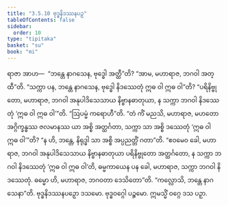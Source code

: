 ```yaml
---
title: "3.5.10 ဗုဒ္ဓနိဒဿနပဉှ"
tableOfContents: false
sidebar:
  order: 10
type: "tipitaka"
basket: "su"
book: "mi"
---
```



<DynamicBreadcrumb />

<Division number="82" book="mi" e="ch" v="28">

<Paragraph number="391" book="mi">
ရာဇာ အာဟ—  “ဘန္တေ နာဂသေန, ဗုဒ္ဓေါ အတ္ထီ”တိ? “အာမ, မဟာရာဇ, ဘဂဝါ အတ္ထီ”တိ. “သက္ကာ ပန, ဘန္တေ နာဂသေန, ဗုဒ္ဓေါ နိဒဿေတုံ ဣဓ ဝါ ဣဓ ဝါ”တိ? “ပရိနိဗ္ဗုတော, မဟာရာဇ, ဘဂဝါ အနုပါဒိသေသာယ နိဗ္ဗာနဓာတုယာ, န သက္ကာ ဘဂဝါ နိဒဿေတုံ ‘ဣဓ ဝါ ဣဓ ဝါ’”တိ.
</Paragraph>

<Paragraph number="392" book="mi">
“ဩပမ္မံ ကရောဟီ”တိ. “တံ ကိံ မညသိ, မဟာရာဇ, မဟတော အဂ္ဂိက္ခန္ဓဿ ဇလမာနဿ ယာ အစ္စိ အတ္ထင်္ဂတာ, သက္ကာ သာ အစ္စိ ဒဿေတုံ ‘ဣဓ ဝါ ဣဓ ဝါ’”တိ? “န ဟိ, ဘန္တေ, နိရုဒ္ဓါ သာ အစ္စိ အပ္ပညတ္တိံ ဂတာ”တိ. “ဧဝမေဝ ခေါ, မဟာရာဇ, ဘဂဝါ အနုပါဒိသေသာယ နိဗ္ဗာနဓာတုယာ ပရိနိဗ္ဗုတော အတ္ထင်္ဂတော, န သက္ကာ ဘဂဝါ နိဒဿေတုံ ‘ဣဓ ဝါ ဣဓ ဝါ’တိ, ဓမ္မကာယေန ပန ခေါ, မဟာရာဇ, သက္ကာ ဘဂဝါ နိဒဿေတုံ. ဓမ္မော ဟိ, မဟာရာဇ, ဘဂဝတာ ဒေသိတော”တိ.
</Paragraph>

<Paragraph number="393" book="mi">
“ကလ္လောသိ, ဘန္တေ နာဂသေနာ”တိ.

</Paragraph>
</Division>

<Paragraph number="394" type="center" book="mi">
ဗုဒ္ဓနိဒဿနပဉှော ဒသမော.



</Paragraph>

<Paragraph number="395" type="center" book="mi">
ဗုဒ္ဓဝဂ္ဂေါ ပဉ္စမော.



</Paragraph>

<Paragraph number="396" type="center" book="mi">
ဣမသ္မိံ ဝဂ္ဂေ ဒသ ပဉှာ.
</Paragraph>